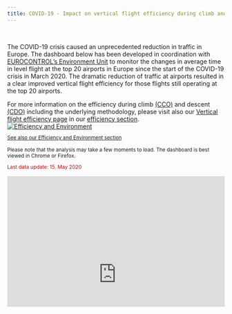 ```yaml
---
title: COVID-19 - Impact on vertical flight efficiency during climb and descent
---
```


<style type="text/css">
.img-responsive {
    margin: 0 auto;
    max-width: 75%
}

.resp-container {
    position: relative;
    overflow: hidden;
    padding-top: 60.0%;
}

.resp-iframe {
    position: absolute;
    top: 0;
    left: 0;
    width: 100%;
    height: 150%;
    border: 0;
}
</style>
<br>
<div class="row">
<div class="col-sm-10">
The COVID-19 crisis caused an unprecedented reduction in traffic in Europe. The dashboard below has been developed in coordination with [EUROCONTROL's Environment Unit][env_unit] to monitor the changes in average time in level flight at the top 20 airports in Europe since the start of the COVID-19 crisis in March 2020. 
The dramatic reduction of traffic at airports resulted in a clear improved vertical flight efficiency for those flights still operating at the top 20 airports.     

For more information on the efficiency during climb [(CCO)](/acronym/cco/) and descent [(CDO)](/acronym/cdo/) including the underlying methodology, please visit also our [Vertical flight efficiency page](/efficiency/vfe) in our [efficiency section](/efficiency/).</div>
<div class="col-sm-2">
<div class="card border-0"><a href="/efficiency">
  <img class="card-img-top" src="/images/landing/ectl_env_th.jpg" alt="Efficiency and Environment">
  <div class="card-body"><small><p class="card-text">See also our Efficiency and Environment section</p></small></div></a>
</div></div></div>
<small>Please note that the analysis may take a few moments to load. The dashboard is best viewed in Chrome or Firefox.<br>
<p style="color:#c00000">
Last data update: 15. May 2020
</p>
</small>

<div class="resp-container">
<iframe class="resp-iframe" src="https://datastudio.google.com/embed/reporting/260b4637-9092-4b56-88c3-9b7055b390c7/page/W5oMB" frameborder="0" style="border:0" allowfullscreen></iframe>
</div>

[env_unit]: https://www.eurocontrol.int/environment "EUROCONTROL Environmnet Unit"